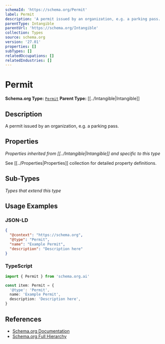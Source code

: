 ```yaml
---
schemaId: 'https://schema.org/Permit'
label: Permit
description: 'A permit issued by an organization, e.g. a parking pass.'
parentType: Intangible
parentUrl: 'https://schema.org/Intangible'
collection: Types
source: schema.org
version: '27.01'
properties: []
subTypes: []
relatedOccupations: []
relatedIndustries: []
---
```

# Permit

**Schema.org Type:** [`Permit`](https://schema.org/Permit)
**Parent Type:** [[../Intangible|Intangible]]

## Description

A permit issued by an organization, e.g. a parking pass.

## Properties

*Properties inherited from [[../Intangible|Intangible]] and specific to this type*

See [[../Properties|Properties]] collection for detailed property definitions.

## Sub-Types

*Types that extend this type*

## Usage Examples

### JSON-LD

```json
{
  "@context": "https://schema.org",
  "@type": "Permit",
  "name": "Example Permit",
  "description": "Description here"
}
```

### TypeScript

```typescript
import { Permit } from 'schema.org.ai'

const item: Permit = {
  '@type': 'Permit',
  name: 'Example Permit',
  description: 'Description here',
}
```

## References

- [Schema.org Documentation](https://schema.org/Permit)
- [Schema.org Full Hierarchy](https://schema.org/docs/full.html)
